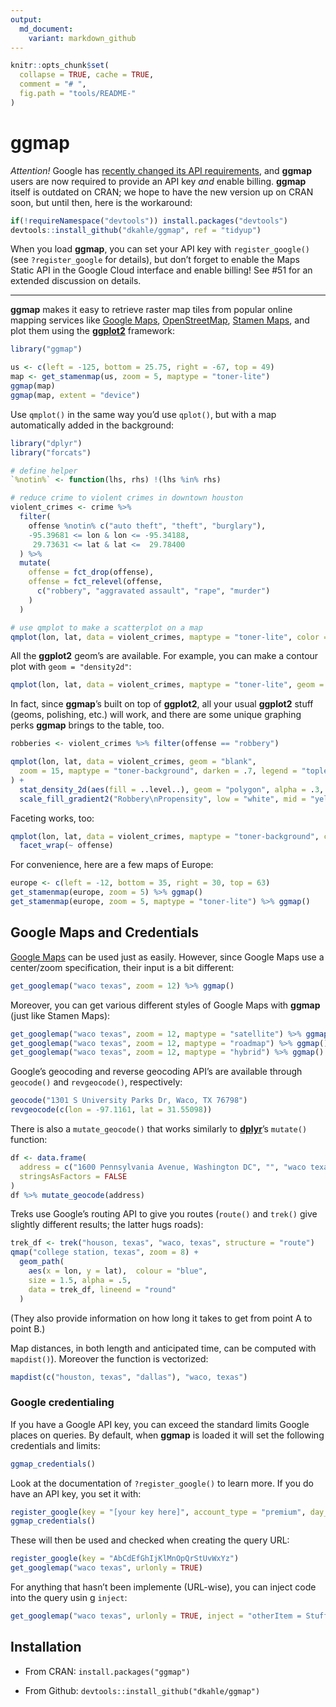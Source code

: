 ```yaml
---
output:
  md_document:
    variant: markdown_github
---
```


<!-- README.md is generated from README.Rmd. Please edit that file -->

```r
knitr::opts_chunk$set(
  collapse = TRUE, cache = TRUE,
  comment = "# ",
  fig.path = "tools/README-"
)
```

# ggmap

_Attention!_ Google has [recently changed its API requirements](https://developers.google.com/maps/documentation/geocoding/usage-and-billing), and __ggmap__ users are now required to provide an API key _and_ enable billing. __ggmap__ itself is outdated on CRAN; we hope to have the new version up on CRAN soon, but until then, here is the workaround:
```r
if(!requireNamespace("devtools")) install.packages("devtools")
devtools::install_github("dkahle/ggmap", ref = "tidyup")
```
When you load __ggmap__, you can set your API key with `register_google()` (see `?register_google` for details), but don't forget to enable the Maps Static API in the Google Cloud interface and enable billing! See #51 for an extended discussion on details.

<hr>

__ggmap__ makes it easy to retrieve raster map tiles from popular online mapping services like [Google Maps](https://developers.google.com/maps/documentation/static-maps/?hl=en), [OpenStreetMap](https://www.openstreetmap.org), [Stamen Maps](http://maps.stamen.com), and plot them using the [__ggplot2__](https://github.com/tidyverse/ggplot2) framework:

```r
library("ggmap")

us <- c(left = -125, bottom = 25.75, right = -67, top = 49)
map <- get_stamenmap(us, zoom = 5, maptype = "toner-lite")
ggmap(map)
ggmap(map, extent = "device")
```

Use `qmplot()` in the same way you'd use `qplot()`, but with a map automatically added in the background:

```r
library("dplyr")
library("forcats")

# define helper
`%notin%` <- function(lhs, rhs) !(lhs %in% rhs)

# reduce crime to violent crimes in downtown houston
violent_crimes <- crime %>% 
  filter(
    offense %notin% c("auto theft", "theft", "burglary"),
    -95.39681 <= lon & lon <= -95.34188,
     29.73631 <= lat & lat <=  29.78400
  ) %>% 
  mutate(
    offense = fct_drop(offense),
    offense = fct_relevel(offense, 
      c("robbery", "aggravated assault", "rape", "murder")
    )
  )

# use qmplot to make a scatterplot on a map
qmplot(lon, lat, data = violent_crimes, maptype = "toner-lite", color = I("red"))
```

All the __ggplot2__ geom's are available.  For example, you can make a contour plot with `geom = "density2d"`:

```r
qmplot(lon, lat, data = violent_crimes, maptype = "toner-lite", geom = "density2d", color = I("red"))
```

In fact, since __ggmap__'s built on top of __ggplot2__, all your usual __ggplot2__ stuff (geoms, polishing, etc.) will work, and there are some unique graphing perks __ggmap__ brings to the table, too.

```r
robberies <- violent_crimes %>% filter(offense == "robbery")

qmplot(lon, lat, data = violent_crimes, geom = "blank", 
  zoom = 15, maptype = "toner-background", darken = .7, legend = "topleft"
) +
  stat_density_2d(aes(fill = ..level..), geom = "polygon", alpha = .3, color = NA) +
  scale_fill_gradient2("Robbery\nPropensity", low = "white", mid = "yellow", high = "red", midpoint = 650)
```

Faceting works, too:

```r
qmplot(lon, lat, data = violent_crimes, maptype = "toner-background", color = offense) + 
  facet_wrap(~ offense)
```

For convenience, here are a few maps of Europe:

```r
europe <- c(left = -12, bottom = 35, right = 30, top = 63)
get_stamenmap(europe, zoom = 5) %>% ggmap()
get_stamenmap(europe, zoom = 5, maptype = "toner-lite") %>% ggmap()
```





## Google Maps and Credentials

[Google Maps](http://developers.google.com/maps/terms) can be used just as easily.  However, since Google Maps use a center/zoom specification, their input is a bit different:
```r
get_googlemap("waco texas", zoom = 12) %>% ggmap()
```

Moreover, you can get various different styles of Google Maps with __ggmap__ (just like Stamen Maps):
```r
get_googlemap("waco texas", zoom = 12, maptype = "satellite") %>% ggmap()
get_googlemap("waco texas", zoom = 12, maptype = "roadmap") %>% ggmap()
get_googlemap("waco texas", zoom = 12, maptype = "hybrid") %>% ggmap()
```

Google's geocoding and reverse geocoding API's are available through `geocode()` and `revgeocode()`, respectively:
```r
geocode("1301 S University Parks Dr, Waco, TX 76798")
revgeocode(c(lon = -97.1161, lat = 31.55098))
```

There is also a `mutate_geocode()` that works similarly to [__dplyr__](https://github.com/hadley/dplyr)'s `mutate()` function:
```r
df <- data.frame(
  address = c("1600 Pennsylvania Avenue, Washington DC", "", "waco texas"),
  stringsAsFactors = FALSE
)
df %>% mutate_geocode(address)
```


Treks use Google's routing API to give you routes (`route()` and `trek()` give slightly different results; the latter hugs roads):
```r
trek_df <- trek("houson, texas", "waco, texas", structure = "route")
qmap("college station, texas", zoom = 8) +
  geom_path(
    aes(x = lon, y = lat),  colour = "blue",
    size = 1.5, alpha = .5,
    data = trek_df, lineend = "round"
  )
```

(They also provide information on how long it takes to get from point A to point B.)


Map distances, in both length and anticipated time, can be computed with `mapdist()`).  Moreover the function is vectorized:
```r
mapdist(c("houston, texas", "dallas"), "waco, texas")
```



### Google credentialing

If you have a Google API key, you can exceed the standard limits Google places on queries.  By default, when __ggmap__ is loaded it will set the following credentials and limits:
```r
ggmap_credentials()
```
Look at the documentation of `?register_google()` to learn more.  If you do have an API key, you set it with:
```r
register_google(key = "[your key here]", account_type = "premium", day_limit = 100000)
ggmap_credentials()
```
These will then be used and checked when creating the query URL:
```r
register_google(key = "AbCdEfGhIjKlMnOpQrStUvWxYz")
get_googlemap("waco texas", urlonly = TRUE)
```

For anything that hasn't been implemente (URL-wise), you can inject code into the query usin g `inject`:
```r
get_googlemap("waco texas", urlonly = TRUE, inject = "otherItem = Stuff")
```






## Installation

* From CRAN: `install.packages("ggmap")`

* From Github: `devtools::install_github("dkahle/ggmap")`


